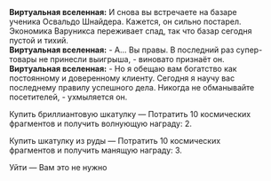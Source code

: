 {{Диалог Начало}}
:'''Виртуальная вселенная:''' И снова вы встречаете на базаре ученика Освальдо Шнайдера. Кажется, он сильно постарел. Экономика Варуникса переживает спад, так что базар сегодня пустой и тихий.
:'''Виртуальная вселенная:''' - А... Вы правы. В последний раз супер-товары не принесли выигрыша, - виновато признаёт он.
:'''Виртуальная вселенная:''' - Но я обещаю вам богатство как постоянному и доверенному клиенту. Сегодня я научу вас последнему правилу успешного дела. Никогда не обманывайте посетителей, - ухмыляется он.
:{{Диалог|Звезда}} Купить бриллиантовую шкатулку &mdash; Потратить 10 космических фрагментов и получить волнующую награду: 2.
:{{Диалог|Звезда}} Купить шкатулку из руды &mdash; Потратить 10 космических фрагментов и получить манящую награду: 3.
:{{Диалог|Звезда}} Уйти &mdash; Вам это не нужно
{{Диалог Конец}}